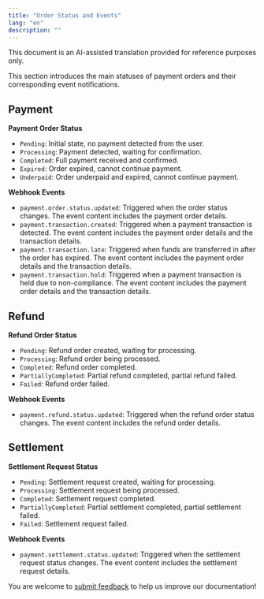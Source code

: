 ```yaml
---
title: "Order Status and Events"
lang: "en"
description: ""
---
```


<Note>This document is an AI-assisted translation provided for reference purposes only.</Note>

This section introduces the main statuses of payment orders and their corresponding event notifications.

## Payment


**Payment Order Status**

* `Pending`: Initial state, no payment detected from the user.
* `Processing`: Payment detected, waiting for confirmation.
* `Completed`: Full payment received and confirmed.
* `Expired`: Order expired, cannot continue payment.
* `Underpaid`: Order underpaid and expired, cannot continue payment.

**Webhook Events**

* `payment.order.status.updated`: Triggered when the order status changes. The event content includes the payment order details.
* `payment.transaction.created`: Triggered when a payment transaction is detected. The event content includes the payment order details and the transaction details.
* `payment.transaction.late`: Triggered when funds are transferred in after the order has expired. The event content includes the payment order details and the transaction details.
* `payment.transaction.hold`: Triggered when a payment transaction is held due to non-compliance. The event content includes the payment order details and the transaction details.

## Refund

**Refund Order Status**

* `Pending`: Refund order created, waiting for processing.
* `Processing`: Refund order being processed.
* `Completed`: Refund order completed.
* `PartiallyCompleted`: Partial refund completed, partial refund failed.
* `Failed`: Refund order failed.

**Webhook Events**

* `payment.refund.status.updated`: Triggered when the refund order status changes. The event content includes the refund order details.

## Settlement

**Settlement Request Status**

* `Pending`: Settlement request created, waiting for processing.
* `Processing`: Settlement request being processed.
* `Completed`: Settlement request completed.
* `PartiallyCompleted`: Partial settlement completed, partial settlement failed.
* `Failed`: Settlement request failed.

**Webhook Events**

* `payment.settlement.status.updated`: Triggered when the settlement request status changes. The event content includes the settlement request details.

<Tip>You are welcome to [submit feedback](https://forms.zohopublic.com/cobo/form/DocumentFeedbackForm/formperma/QvLOhxJv1_JMsJ-1dleZ8Itb_7rzN-LtgvsDdxosoVI) to help us improve our documentation!</Tip>